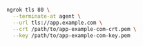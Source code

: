 ```bash
ngrok tls 80 \
  --terminate-at agent \
  --url tls://app.example.com \
  --crt /path/to/app-example-com-crt.pem \
  --key /path/to/app-example-com-key.pem
```
